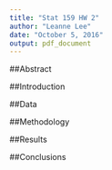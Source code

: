 ```yaml
---
title: "Stat 159 HW 2"
author: "Leanne Lee"
date: "October 5, 2016"
output: pdf_document
---
```



##Abstract

##Introduction

##Data 

##Methodology

##Results

##Conclusions